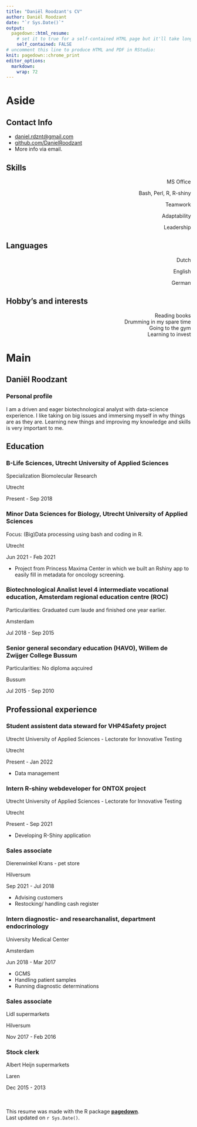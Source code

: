 ```yaml
---
title: "Daniël Roodzant's CV"
author: Daniël Roodzant
date: "`r Sys.Date()`"
output: 
  pagedown::html_resume:
    # set it to true for a self-contained HTML page but it'll take longer to render
    self_contained: FALSE
# uncomment this line to produce HTML and PDF in RStudio:
knit: pagedown::chrome_print
editor_options: 
  markdown: 
    wrap: 72
---
```


# Aside

## Contact Info {#contact}

-   <i class="fa fa-envelope"></i>
    [daniel.rdznt\@gmail.com](mailto:daniel.rdznt@gmail.com){.email}
-   <i class="fa fa-github"></i>
    [github.com/DanielRoodzant](https://github.com/DanielRoodzant)
-   More info via email.

## Skills {#skills}

<p style="text-align: right;">
MS Office
<i class="fas fa-circle"></i><i class="fas fa-circle"></i><i class="fas fa-circle"></i><i class="fas fa-circle"></i><i class="far fa-circle"></i>
</p>
<p style="text-align: right;">
Bash, Perl, R, R-shiny
<i class="fas fa-circle"></i><i class="fas fa-circle"></i><i class="fas fa-circle"></i><i class="far fa-circle"></i><i class="far fa-circle"></i>
</p>
<p style="text-align: right;">
Teamwork
<i class="fas fa-circle"></i><i class="fas fa-circle"></i><i class="fas fa-circle"></i><i class="fas fa-circle"></i><i class="far fa-circle"></i>
</p>
<p style="text-align: right;">
Adaptability
<i class="fas fa-circle"></i><i class="fas fa-circle"></i><i class="fas fa-circle"></i><i class="fas fa-circle"></i><i class="far fa-circle"></i>
</p>
<p style="text-align: right;">
Leadership
<i class="fas fa-circle"></i><i class="fas fa-circle"></i><i class="fas fa-circle"></i><i class="far fa-circle"></i><i class="far fa-circle"></i>
</p>

## Languages

<p style="text-align: right;">
Dutch
<i class="fas fa-circle"></i><i class="fas fa-circle"></i><i class="fas fa-circle"></i><i class="fas fa-circle"></i><i class="fas fa-circle"></i>
</p>
<p style="text-align: right;">
English
<i class="fas fa-circle"></i><i class="fas fa-circle"></i><i class="fas fa-circle"></i><i class="fas fa-circle"></i><i class="fas fa-circle"></i>
</p>
<p style="text-align: right;">
German
<i class="fas fa-circle"></i><i class="fas fa-circle"></i><i class="far fa-circle"></i><i class="far fa-circle"></i><i class="far fa-circle"></i>
</p>

## Hobby's and interests

<p style="text-align: right;">
Reading books <br>
Drumming in my spare time <br>
Going to the gym <br>
Learning to invest
</p>

# Main

## Daniël Roodzant {#title}

### Personal profile

I am a driven and eager biotechnological analyst with data-science experience. 
I like taking on big issues and immersing myself in why things are as they are.
Learning new things and improving my knowledge and skills is very important to me.

## Education {data-icon="graduation-cap" data-concise="true"}

### B-Life Sciences, Utrecht University of Applied Sciences

Specialization Biomolecular Research

Utrecht

Present - Sep 2018

### Minor Data Sciences for Biology, Utrecht University of Applied Sciences

Focus: (Big)Data processing using bash and coding in R.

Utrecht

Jun 2021 - Feb 2021

-   Project from Princess Maxima Center in which we built an Rshiny app to easily fill in metadata for oncology screening.

### Biotechnological Analist level 4 intermediate vocational education, Amsterdam regional education centre (ROC)

Particularities: Graduated cum laude and finished one year earlier.

Amsterdam

Jul 2018 - Sep 2015

### Senior general secondary education (HAVO), Willem de Zwijger College Bussum

Particularities: No diploma aqcuired

Bussum

Jul 2015 - Sep 2010

## Professional experience {data-icon="suitcase"}

### Student assistent data steward for VHP4Safety project

Utrecht University of Applied Sciences - Lectorate for Innovative Testing

Utrecht

Present - Jan 2022

::: {.concise}
-   Data management
:::

### Intern R-shiny webdeveloper for ONTOX project

Utrecht University of Applied Sciences - Lectorate for Innovative Testing

Utrecht

Present - Sep 2021

::: {.concise}
-   Developing R-Shiny application
:::

### Sales associate

Dierenwinkel Krans - pet store

Hilversum

Sep 2021 - Jul 2018

::: {.concise}
-   Advising customers
-   Restocking/ handling cash register
:::

### Intern diagnostic- and researchanalist, department endocrinology 

University Medical Center

Amsterdam

Jun 2018 - Mar 2017

::: {.concise}
-   GCMS
-   Handling patient samples
-   Running diagnostic determinations
:::

### Sales associate

Lidl supermarkets

Hilversum

Nov 2017 - Feb 2016

### Stock clerk

Albert Heijn supermarkets

Laren

Dec 2015 - 2013

<br> <br> This resume was made with the R package
[**pagedown**](https://github.com/rstudio/pagedown). <br> Last updated
on `r Sys.Date()`.
